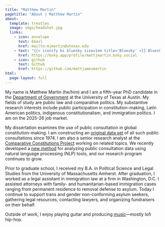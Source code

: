 ```yaml
---
title: "Matthew Martin"
pagetitle: "About | Matthew Martin"
about:
  template: trestles
  image: imgs/headshot.jpg
  links:
    - icon: envelope
      text: Email
      href: mailto:mjmartin@utexas.edu
    - text: "{{< iconify bi bluesky size=1em title='Bluesky' >}} Bluesky"
      href: https://bsky.app/profile/mattjmartin.bsky.social
    - icon: github
      text: Github
      href: https://github.com/mattjamesmartin
html:
  page-layout: full
---
```


My name is Matthew Martin (he/him) and I am a fifth-year PhD candidate in the [Department of Government](https://liberalarts.utexas.edu/government/gradstudents/mjm7865) at the University of Texas at Austin. My fields of study are public law and comparative politics. My substantive research interests include public participation in constitution-making, Latin American politics, indigenous constitutionalism, and immigration politics. I am on the 2025-26 job market.

My dissertation examines the use of public consultation in global constitution-making. I am constructing an [original data set](https://dataverse.harvard.edu/dataset.xhtml?persistentId=doi:10.7910/DVN/PVTH3Z) of all such public consultations since 1974. I am also a senior research analyst at the [Comparative Constitutions Project](https://comparativeconstitutionsproject.org/directors-staff/) working on related topics. We recently developed a [new method](https://journals.plos.org/plosone/article?id=10.1371/journal.pone.0295396) for analyzing public consultation data using natural language processing (NLP) tools, and our research program continues to grow.

Prior to graduate school, I received my B.A. in Political Science and Legal Studies from the University of Massachusetts Amherst. After graduation, I worked as a legal assistant in immigration law at a firm in Washington, D.C. I assisted attorneys with family- and humanitarian-based immigration cases ranging from permanent residence to removal defense to asylum. Today I continue to support trans and gender non-conforming asylum seekers, gathering legal resources, contacting lawyers, and organizing fundraisers on their behalf.

Outside of work, I enjoy playing guitar and producing [music](https://soundcloud.com/mm-beats-wa)—mostly lofi hip-hop.
